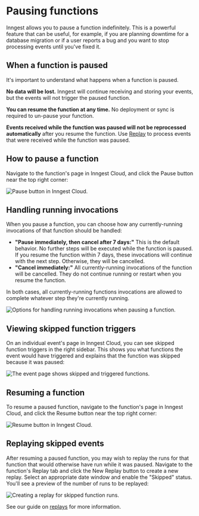 
# Pausing functions

Inngest allows you to pause a function indefinitely. This is a powerful feature that can be useful, for example, if you are planning downtime for a database migration or if a user reports a bug and you want to stop processing events until you've fixed it.

## When a function is paused

It's important to understand what happens when a function is paused.

**No data will be lost.** Inngest will continue receiving and storing your events, but the events will not trigger the paused function.

**You can resume the function at any time.** No deployment or sync is required to un-pause your function.

**Events received while the function was paused will not be reprocessed automatically** after you resume the function. Use [Replay](/docs/platform/replay) to process events that were received while the function was paused.

## How to pause a function

Navigate to the function's page in Inngest Cloud, and click the Pause button near the top right corner:

![Pause button in Inngest Cloud.](/assets/docs/guides/pause-functions/pause-btn.png)

## Handling running invocations

When you pause a function, you can choose how any currently-running invocations of that function should be handled:

- **"Pause immediately, then cancel after 7 days:"** This is the default behavior. No further steps will be executed while the function is paused. If you resume the function within 7 days, these invocations will continue with the next step. Otherwise, they will be cancelled.
- **"Cancel immediately:"** All currently-running invocations of the function will be cancelled. They do not continue running or restart when you resume the function.

In both cases, all currently-running functions invocations are allowed to complete whatever step they're currently running.

![Options for handling running invocations when pausing a function.](/assets/docs/guides/pause-functions/pause-modal.png)

## Viewing skipped function triggers

On an individual event's page in Inngest Cloud, you can see skipped function triggers in the right sidebar. This shows you what functions the event would have triggered and explains that the function was skipped because it was paused:

![The event page shows skipped and triggered functions.](/assets/docs/guides/pause-functions/event-page.png)

## Resuming a function

To resume a paused function, navigate to the function's page in Inngest Cloud, and click the Resume button near the top right corner:

![Resume button in Inngest Cloud.](/assets/docs/guides/pause-functions/resume-btn.png)

## Replaying skipped events

After resuming a paused function, you may wish to replay the runs for that function that would otherwise have run while it was paused. Navigate to the function's Replay tab and click the New Replay button to create a new replay. Select an appropriate date window and enable the "Skipped" status. You'll see a preview of the number of runs to be replayed:

![Creating a replay for skipped function runs.](/assets/docs/guides/pause-functions/replay-modal.png)

See our guide on [replays](/docs/platform/replay) for more information.
